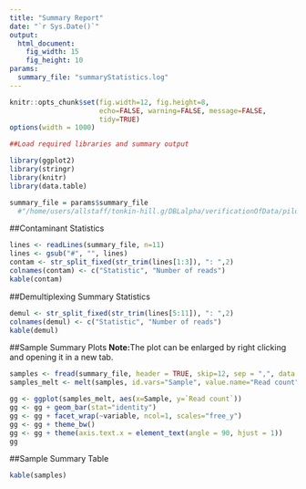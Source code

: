 ```yaml
---
title: "Summary Report"
date: "`r Sys.Date()`"
output: 
  html_document:
    fig_width: 15
    fig_height: 10
params:
  summary_file: "summaryStatistics.log"
---
```


```r
knitr::opts_chunk$set(fig.width=12, fig.height=8,
                      echo=FALSE, warning=FALSE, message=FALSE,
                      tidy=TRUE)
options(width = 1000)
```



```r
##Load required libraries and summary output

library(ggplot2)
library(stringr)
library(knitr)
library(data.table)

summary_file = params$summary_file
  #"/home/users/allstaff/tonkin-hill.g/DBLalpha/verificationOfData/pilotComparisons/Illumina/newPipeline/pool1/newPipeline_error0/summaryStatistics.log"
```

##Contaminant Statistics
```r
lines <- readLines(summary_file, n=11)
lines <- gsub("#", "", lines)
contam <- str_split_fixed(str_trim(lines[1:3]), ": ",2)
colnames(contam) <- c("Statistic", "Number of reads")
kable(contam)
```

##Demultiplexing Summary Statistics
```r
demul <- str_split_fixed(str_trim(lines[5:11]), ": ",2)
colnames(demul) <- c("Statistic", "Number of reads")
kable(demul)
```

##Sample Summary Plots
**Note:**The plot can be enlarged by right clicking and opening it in a new tab.
```r
samples <- fread(summary_file, header = TRUE, skip=12, sep = ",", data.table = FALSE)
samples_melt <- melt(samples, id.vars="Sample", value.name="Read count")

gg <- ggplot(samples_melt, aes(x=Sample, y=`Read count`))
gg <- gg + geom_bar(stat="identity")
gg <- gg + facet_wrap(~variable, ncol=1, scales="free_y")
gg <- gg + theme_bw()
gg <- gg + theme(axis.text.x = element_text(angle = 90, hjust = 1))
gg
```

##Sample Summary Table
```r
kable(samples)
```
